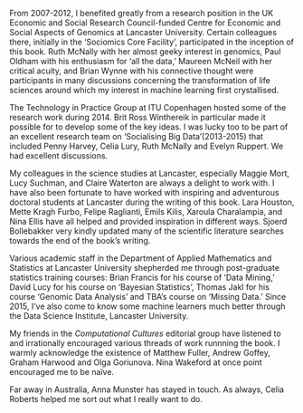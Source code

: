 \chapter{Acknowledgments}
\label{ch:acknowledgments}


From 2007-2012, I benefited greatly from a research position in the UK Economic and Social Research Council-funded Centre for Economic and Social Aspects of Genomics at Lancaster University. Certain colleagues there, initially in the 'Sociomics Core Facility', participated in the inception of this  book. Ruth McNally with her almost geeky interest in genomics, Paul Oldham with his enthusiasm for 'all the data,' Maureen McNeil with her critical acuity, and Brian Wynne with his connective thought were participants in many discussions concerning the transformation of life sciences around which my interest in machine learning first crystallised.

The Technology in Practice Group at ITU Copenhagen hosted some of the research work during 2014. Brit Ross Winthereik in particular made it possible for to develop some of the key ideas. I was lucky too to be  part of an excellent research team on 'Socialising Big Data'(2013-2015)  that included Penny Harvey, Celia Lury, Ruth McNally and Evelyn Ruppert. We had excellent  discussions.

My colleagues in the science studies at Lancaster, especially Maggie Mort, Lucy Suchman, and Claire Waterton are always a delight to work with.  I have also been  fortunate to have worked with inspiring and adventurous doctoral students at Lancaster during the writing of this book. Lara Houston, Mette Kragh Furbo, Felipe Raglianti, Emils Kilis, Xaroula Charalampia, and Nina Ellis have all helped and provided inspiration in different ways. Sjoerd Bollebakker very kindly updated many of the scientific literature searches towards the end of the book's writing. 

Various academic staff in the Department of Applied Mathematics and Statistics at Lancaster University shepherded me through post-graduate statistics training courses: Brian Francis for his course of 'Data Mining,' David Lucy for his course on 'Bayesian Statistics', Thomas Jakl for his course 'Genomic Data Analysis' and TBA's course on 'Missing Data.'  Since 2015, I've also come to know some machine learners much better through the Data Science Institute, Lancaster University.

My friends in the _Computational Cultures_ editorial group have listened to and irrationally encouraged various threads of work runnning the book. I warmly acknowledge the existence of Matthew Fuller, Andrew Goffey, Graham Harwood and Olga Goriunova. Nina Wakeford at once point encouraged me to be naïve.  

Far away in Australia, Anna Munster has stayed in touch.  As always, Celia Roberts helped me sort out what I really want to do. 

